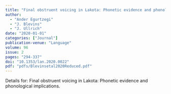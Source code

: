 ```yaml
---
title: "Final obstruent voicing in Lakota: Phonetic evidence and phonological implications"
author:
  - "Ander Egurtzegi"
  - "J. Blevins"
  - "J. Ullrich"
date: "2020-01-01"
categories: ["Journal"]
publication-venue: "Language"
volume: 96
issue: 2
pages: "294-337"
doi: "10.1353/lan.2020.0022"
pdf: "pdfs/Blevinsetal2020Reduced.pdf"
---
```


Details for: Final obstruent voicing in Lakota: Phonetic evidence and phonological implications. 